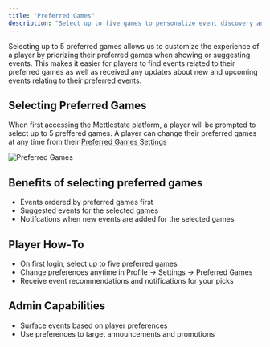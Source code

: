 ```yaml
---
title: "Preferred Games"
description: "Select up to five games to personalize event discovery and updates."
---
```

Selecting up to 5 preferred games allows us to customize the experience of a player by priorizing their preferred games when showing or suggesting events. This makes it easier for players to find events related to their preferred games as well as received any updates about new and upcoming events relating to their preferred events.

## Selecting Preferred Games
When first accessing the Mettlestate platform, a player will be prompted to select up to 5 preffered games. A player can change their preferred games at any time from their [Preferred Games Settings](https://mettlestate.com/profile/settings/preferred-games)

![Preferred Games](/images/screenshots/preferred-games.png)

## Benefits of selecting preferred games
- Events ordered by preferred games first
- Suggested events for the selected games
- Notifcations when new events are added for the selected games

## Player How‑To
- On first login, select up to five preferred games
- Change preferences anytime in Profile → Settings → Preferred Games
- Receive event recommendations and notifications for your picks

## Admin Capabilities
- Surface events based on player preferences
- Use preferences to target announcements and promotions
